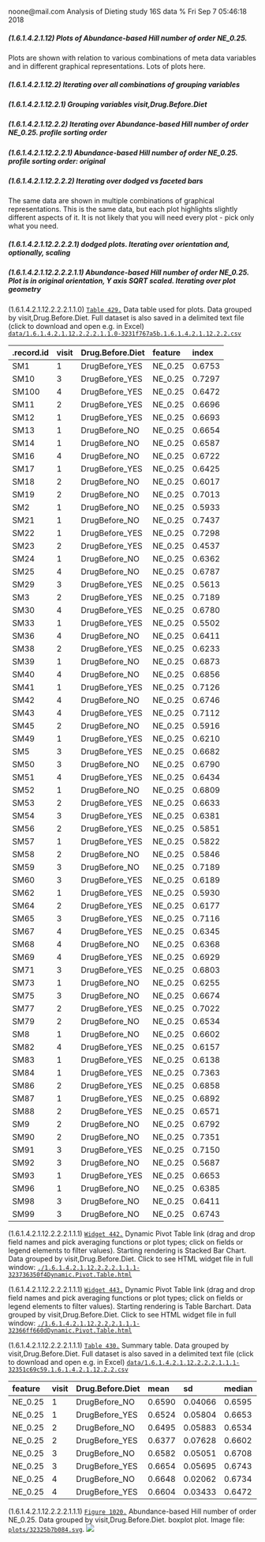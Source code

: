 noone@mail.com
Analysis of Dieting study 16S data
% Fri Sep  7 05:46:18 2018



##### \(1.6.1.4.2.1.12\) Plots of Abundance-based Hill number of order NE_0.25.



Plots are shown with relation to various combinations of meta 
                   data variables and in different graphical representations. Lots of plots here.



##### \(1.6.1.4.2.1.12.2\) Iterating over all combinations of grouping variables




##### \(1.6.1.4.2.1.12.2.1\) Grouping variables visit,Drug.Before.Diet




##### \(1.6.1.4.2.1.12.2.2\) Iterating over Abundance-based Hill number of order NE_0.25. profile sorting order




##### \(1.6.1.4.2.1.12.2.2.1\) Abundance-based Hill number of order NE_0.25. profile sorting order: original




##### \(1.6.1.4.2.1.12.2.2.2\) Iterating over dodged vs faceted bars



The same data are shown in multiple combinations of graphical representations. 
                         This is the same data, but each plot highlights slightly different aspects of it.
                         It is not likely that you will need every plot - pick only what you need.



##### \(1.6.1.4.2.1.12.2.2.2.1\) dodged plots. Iterating over orientation and, optionally, scaling




##### \(1.6.1.4.2.1.12.2.2.2.1.1\) Abundance-based Hill number of order NE_0.25. Plot is in original orientation, Y axis SQRT scaled. Iterating over plot geometry



\(1.6.1.4.2.1.12.2.2.2.1.1.0\) <a name="table.429"></a>[`Table 429.`](#table.429) Data table used for plots. Data grouped by visit,Drug.Before.Diet. Full dataset is also saved in a delimited text file (click to download and open e.g. in Excel) [`data/1.6.1.4.2.1.12.2.2.2.1.1.0-3231f767a5b.1.6.1.4.2.1.12.2.2.csv`](data/1.6.1.4.2.1.12.2.2.2.1.1.0-3231f767a5b.1.6.1.4.2.1.12.2.2.csv)




| .record.id | visit | Drug.Before.Diet | feature  | index  |
|:-----------|:------|:-----------------|:---------|:-------|
| SM1        | 1     | DrugBefore\_YES  | NE\_0.25 | 0.6753 |
| SM10       | 3     | DrugBefore\_YES  | NE\_0.25 | 0.7297 |
| SM100      | 4     | DrugBefore\_YES  | NE\_0.25 | 0.6472 |
| SM11       | 2     | DrugBefore\_YES  | NE\_0.25 | 0.6696 |
| SM12       | 1     | DrugBefore\_YES  | NE\_0.25 | 0.6693 |
| SM13       | 1     | DrugBefore\_NO   | NE\_0.25 | 0.6654 |
| SM14       | 1     | DrugBefore\_NO   | NE\_0.25 | 0.6587 |
| SM16       | 4     | DrugBefore\_NO   | NE\_0.25 | 0.6722 |
| SM17       | 1     | DrugBefore\_YES  | NE\_0.25 | 0.6425 |
| SM18       | 2     | DrugBefore\_NO   | NE\_0.25 | 0.6017 |
| SM19       | 2     | DrugBefore\_NO   | NE\_0.25 | 0.7013 |
| SM2        | 1     | DrugBefore\_NO   | NE\_0.25 | 0.5933 |
| SM21       | 1     | DrugBefore\_NO   | NE\_0.25 | 0.7437 |
| SM22       | 1     | DrugBefore\_YES  | NE\_0.25 | 0.7298 |
| SM23       | 2     | DrugBefore\_YES  | NE\_0.25 | 0.4537 |
| SM24       | 1     | DrugBefore\_NO   | NE\_0.25 | 0.6362 |
| SM25       | 4     | DrugBefore\_NO   | NE\_0.25 | 0.6787 |
| SM29       | 3     | DrugBefore\_YES  | NE\_0.25 | 0.5613 |
| SM3        | 2     | DrugBefore\_YES  | NE\_0.25 | 0.7189 |
| SM30       | 4     | DrugBefore\_YES  | NE\_0.25 | 0.6780 |
| SM33       | 1     | DrugBefore\_YES  | NE\_0.25 | 0.5502 |
| SM36       | 4     | DrugBefore\_NO   | NE\_0.25 | 0.6411 |
| SM38       | 2     | DrugBefore\_YES  | NE\_0.25 | 0.6233 |
| SM39       | 1     | DrugBefore\_NO   | NE\_0.25 | 0.6873 |
| SM40       | 4     | DrugBefore\_NO   | NE\_0.25 | 0.6856 |
| SM41       | 1     | DrugBefore\_YES  | NE\_0.25 | 0.7126 |
| SM42       | 4     | DrugBefore\_NO   | NE\_0.25 | 0.6746 |
| SM43       | 4     | DrugBefore\_YES  | NE\_0.25 | 0.7112 |
| SM45       | 2     | DrugBefore\_NO   | NE\_0.25 | 0.5916 |
| SM49       | 1     | DrugBefore\_YES  | NE\_0.25 | 0.6210 |
| SM5        | 3     | DrugBefore\_YES  | NE\_0.25 | 0.6682 |
| SM50       | 3     | DrugBefore\_NO   | NE\_0.25 | 0.6790 |
| SM51       | 4     | DrugBefore\_YES  | NE\_0.25 | 0.6434 |
| SM52       | 1     | DrugBefore\_NO   | NE\_0.25 | 0.6809 |
| SM53       | 2     | DrugBefore\_YES  | NE\_0.25 | 0.6633 |
| SM54       | 3     | DrugBefore\_YES  | NE\_0.25 | 0.6381 |
| SM56       | 2     | DrugBefore\_YES  | NE\_0.25 | 0.5851 |
| SM57       | 1     | DrugBefore\_YES  | NE\_0.25 | 0.5822 |
| SM58       | 2     | DrugBefore\_NO   | NE\_0.25 | 0.5846 |
| SM59       | 3     | DrugBefore\_NO   | NE\_0.25 | 0.7189 |
| SM60       | 3     | DrugBefore\_YES  | NE\_0.25 | 0.6189 |
| SM62       | 1     | DrugBefore\_YES  | NE\_0.25 | 0.5930 |
| SM64       | 2     | DrugBefore\_YES  | NE\_0.25 | 0.6177 |
| SM65       | 3     | DrugBefore\_YES  | NE\_0.25 | 0.7116 |
| SM67       | 4     | DrugBefore\_YES  | NE\_0.25 | 0.6345 |
| SM68       | 4     | DrugBefore\_NO   | NE\_0.25 | 0.6368 |
| SM69       | 4     | DrugBefore\_YES  | NE\_0.25 | 0.6929 |
| SM71       | 3     | DrugBefore\_YES  | NE\_0.25 | 0.6803 |
| SM73       | 1     | DrugBefore\_NO   | NE\_0.25 | 0.6255 |
| SM75       | 3     | DrugBefore\_NO   | NE\_0.25 | 0.6674 |
| SM77       | 2     | DrugBefore\_YES  | NE\_0.25 | 0.7022 |
| SM79       | 2     | DrugBefore\_NO   | NE\_0.25 | 0.6534 |
| SM8        | 1     | DrugBefore\_NO   | NE\_0.25 | 0.6602 |
| SM82       | 4     | DrugBefore\_YES  | NE\_0.25 | 0.6157 |
| SM83       | 1     | DrugBefore\_YES  | NE\_0.25 | 0.6138 |
| SM84       | 1     | DrugBefore\_YES  | NE\_0.25 | 0.7363 |
| SM86       | 2     | DrugBefore\_YES  | NE\_0.25 | 0.6858 |
| SM87       | 1     | DrugBefore\_YES  | NE\_0.25 | 0.6892 |
| SM88       | 2     | DrugBefore\_YES  | NE\_0.25 | 0.6571 |
| SM9        | 2     | DrugBefore\_NO   | NE\_0.25 | 0.6792 |
| SM90       | 2     | DrugBefore\_NO   | NE\_0.25 | 0.7351 |
| SM91       | 3     | DrugBefore\_YES  | NE\_0.25 | 0.7150 |
| SM92       | 3     | DrugBefore\_NO   | NE\_0.25 | 0.5687 |
| SM93       | 1     | DrugBefore\_YES  | NE\_0.25 | 0.6653 |
| SM96       | 1     | DrugBefore\_NO   | NE\_0.25 | 0.6385 |
| SM98       | 3     | DrugBefore\_NO   | NE\_0.25 | 0.6411 |
| SM99       | 3     | DrugBefore\_NO   | NE\_0.25 | 0.6743 |







\(1.6.1.4.2.1.12.2.2.2.1.1.1\) <a name="widget.442"></a>[`Widget 442.`](#widget.442) Dynamic Pivot Table link (drag and drop field names and pick averaging 
                      functions or plot types; click on fields or legend elements to filter values). 
                      Starting rendering is Stacked Bar Chart. Data grouped by visit,Drug.Before.Diet. Click to see HTML widget file in full window: [`./1.6.1.4.2.1.12.2.2.2.1.1.1-323736350f4Dynamic.Pivot.Table.html`](./1.6.1.4.2.1.12.2.2.2.1.1.1-323736350f4Dynamic.Pivot.Table.html)





\(1.6.1.4.2.1.12.2.2.2.1.1.1\) <a name="widget.443"></a>[`Widget 443.`](#widget.443) Dynamic Pivot Table link (drag and drop field names and pick averaging 
                      functions or plot types; click on fields or legend elements to filter values). 
                      Starting rendering is Table Barchart. Data grouped by visit,Drug.Before.Diet. Click to see HTML widget file in full window: [`./1.6.1.4.2.1.12.2.2.2.1.1.1-32366ff660dDynamic.Pivot.Table.html`](./1.6.1.4.2.1.12.2.2.2.1.1.1-32366ff660dDynamic.Pivot.Table.html)


\(1.6.1.4.2.1.12.2.2.2.1.1.1\) <a name="table.430"></a>[`Table 430.`](#table.430) Summary table. Data grouped by visit,Drug.Before.Diet. Full dataset is also saved in a delimited text file (click to download and open e.g. in Excel) [`data/1.6.1.4.2.1.12.2.2.2.1.1.1-32351c69c59.1.6.1.4.2.1.12.2.2.csv`](data/1.6.1.4.2.1.12.2.2.2.1.1.1-32351c69c59.1.6.1.4.2.1.12.2.2.csv)




| feature  | visit | Drug.Before.Diet | mean   | sd      | median | incidence |
|:---------|:------|:-----------------|:-------|:--------|:-------|:----------|
| NE\_0.25 | 1     | DrugBefore\_NO   | 0.6590 | 0.04066 | 0.6595 | 1         |
| NE\_0.25 | 1     | DrugBefore\_YES  | 0.6524 | 0.05804 | 0.6653 | 1         |
| NE\_0.25 | 2     | DrugBefore\_NO   | 0.6495 | 0.05883 | 0.6534 | 1         |
| NE\_0.25 | 2     | DrugBefore\_YES  | 0.6377 | 0.07628 | 0.6602 | 1         |
| NE\_0.25 | 3     | DrugBefore\_NO   | 0.6582 | 0.05051 | 0.6708 | 1         |
| NE\_0.25 | 3     | DrugBefore\_YES  | 0.6654 | 0.05695 | 0.6743 | 1         |
| NE\_0.25 | 4     | DrugBefore\_NO   | 0.6648 | 0.02062 | 0.6734 | 1         |
| NE\_0.25 | 4     | DrugBefore\_YES  | 0.6604 | 0.03433 | 0.6472 | 1         |







\(1.6.1.4.2.1.12.2.2.2.1.1.1\) <a name="figure.1020"></a>[`Figure 1020.`](#figure.1020) Abundance-based Hill number of order NE_0.25. Data grouped by visit,Drug.Before.Diet.  boxplot plot.  Image file: [`plots/32325b7b084.svg`](plots/32325b7b084.svg).
![](plots/32325b7b084.svg)